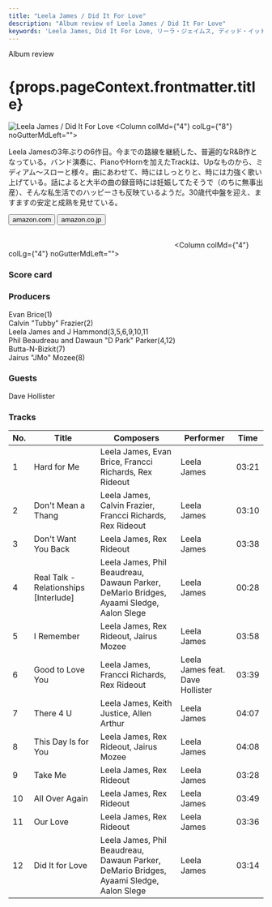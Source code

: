 ```yaml
---
title: "Leela James / Did It For Love"
description: "Album review of Leela James / Did It For Love"
keywords: 'Leela James, Did It For Love, リーラ・ジェイムス, ディッド・イット・フォー・ラブ'
---
```




<p className="largeP">Album review</p>
<h1 className="h1--no--margin">{props.pageContext.frontmatter.title}</h1>

<Row  className="image-card-group">
	<Column colMd={"3"} colLg={"4"} noGutterMdLeft="">
       <ImageCard>

![Leela James / Did It For Love](../../images/cd/leelajames5L.jpg) 
</ImageCard>
	</Column>
	<Column colMd={"4"} colLg={"8"} noGutterMdLeft="">
	<p>
	Leela Jamesの3年ぶりの6作目。今までの路線を継続した、普遍的なR&B作となっている。バンド演奏に、PianoやHornを加えたTrackは、Upなものから、ミディアム～スローと様々。曲にあわせて、時にはしっとりと、時には力強く歌い上げている。話によると大半の曲の録音時には妊娠してたそうで（のちに無事出産）、そんな私生活でのハッピーさも反映ているようだ。30歳代中盤を迎え、ますますの安定と成熟を見せている。
	</p>
	<div>
	    <Button href="https://amzn.to/307Q0uL" kind="primary" size="small" renderIcon={ArrowUpRight24}>
        amazon.com
      </Button>
      <Button href="https://amzn.to/3hL18DP" kind="secondary" size="small" renderIcon={ArrowUpRight24}>
        amazon.co.jp
      </Button>
	</div>
	<a href="https://geo.music.apple.com/jp/album/did-it-for-love/1207699603?mt=1&app=music&ls=1&at=11lcug" style="display:inline-block;overflow:hidden;background:url(https://linkmaker.itunes.apple.com/ja-jp/lockup.svg?releaseDate=2017-03-31&kind=album&bubble=apple_music&style=mono-black) no-repeat;width:180px;height:45px;"></a>
	<a href="https://geo.music.apple.com/jp/album/did-it-for-love/1207699603?app=itunes&at=11lcug" style="display:inline-block;overflow:hidden;background:url(https://linkmaker.itunes.apple.com/ja-jp/badge-lrg.svg?releaseDate=2017-03-31T00:00:00Z&kind=album&bubble=itunes_music) no-repeat;width:140px;height:45px;"></a>
	</Column>
</Row>
<Row >
	<Column colMd={"4"} colLg={"4"} noGutterMdLeft="">
<div>
    <h3>Score card</h3>
	<SliderJS1 value="5" />
    <SliderJS2 value="3" />
	<SliderJS3 value="1" />
    <SliderJS4 value="8" />
</div>
</Column>
<Column colMd={"8"} colLg={"8"} noGutterMdLeft="">
<div>
<h3>Producers</h3>
<p>
Evan Brice(1)
<br/>Calvin "Tubby" Frazier(2)
<br/>Leela James and J Hammond(3,5,6,9,10,11
<br/>Phil Beaudreau and Dawaun "D Park" Parker(4,12)
<br/>Butta-N-Bizkit(7)
<br/>Jairus "JMo" Mozee(8)
</p>
<h3>Guests</h3>
<p>
Dave Hollister
</p>
</div>
</Column>
</Row>

<h3>Tracks</h3>

| No. |	 Title                                |	 Composers                                                                             	|	 Performer                     | Time  |
| --- |	------------------------------------- | --------------------------------------------------------------------------------------- | -------------------------------- | ----- |
| 1	  |	Hard for Me                           | Leela James, Evan Brice, Francci Richards, Rex Rideout                                 	| Leela James                      | 03:21 |
| 2	  |	Don't Mean a Thang                    | Leela James, Calvin Frazier, Francci Richards, Rex Rideout                             	| Leela James                      | 03:10 |
| 3	  |	Don't Want You Back                   | Leela James, Rex Rideout                                                               	| Leela James                      | 03:38 |
| 4	  |	Real Talk - Relationships [Interlude] | Leela James, Phil Beaudreau, Dawaun Parker, DeMario Bridges, Ayaami Sledge, Aalon Slege	| Leela James                      | 00:28 |
| 5	  |	I Remember                            | Leela James, Rex Rideout, Jairus Mozee                                                 	| Leela James                      | 03:58 |
| 6	  |	Good to Love You                      | Leela James, Francci Richards, Rex Rideout                                             	| Leela James feat. Dave Hollister | 03:39 |
| 7	  |	There 4 U                             | Leela James, Keith Justice, Allen Arthur                                               	| Leela James                      | 04:07 |
| 8	  |	This Day Is for You                   | Leela James, Rex Rideout, Jairus Mozee                                                 	| Leela James                      | 04:08 |
| 9	  |	Take Me                               | Leela James, Rex Rideout                                                               	| Leela James                      | 03:28 |
| 10  |	All Over Again                        | Leela James, Rex Rideout                                                               	| Leela James                      | 03:49 |
| 11  |	Our Love                              | Leela James, Rex Rideout                                                               	| Leela James                      | 03:36 |
| 12  |	Did It for Love                       | Leela James, Phil Beaudreau, Dawaun Parker, DeMario Bridges, Ayaami Sledge, Aalon Slege	| Leela James                      | 03:14 |
